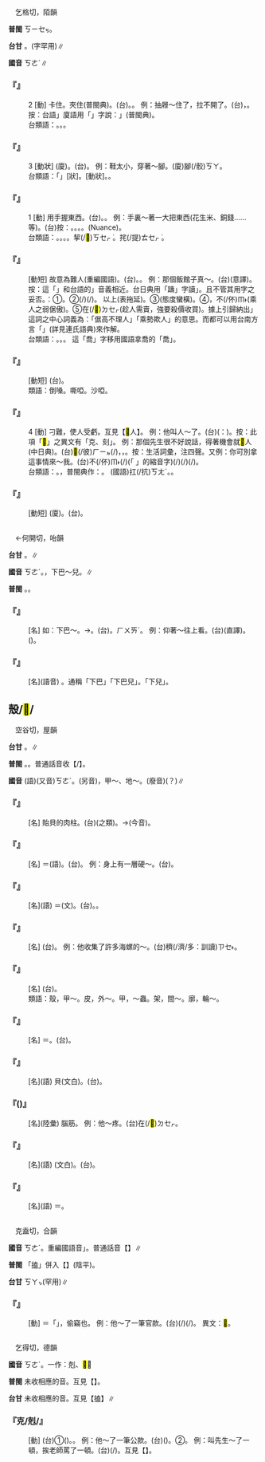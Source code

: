 
=={{ruby|<mark>&#xffbe2;</mark>|ㄎㄜˊ}}==

　乞格切，陌韻

'''普閩''' <rt>ㄎㄧㆤㆶ</rt>。

'''台甘''' {{ruby|(文)|ㄎㄧㆤㆶ}}。{{ruby|(語)|ㄎㆤㆷ}}(字罕用)∥

'''國音''' <rt>ㄎㄜˊ</rt>∥

    

==='''『{{ruby|<mark>&#xffbe2;</mark>|ㄎㄜˊ}}』'''===
:2  [動] 卡住。夾住(普閩典)。(台){{ruby|<mark>&#xffb5c;</mark>|ㄎㆤˊ}}。{{ruby|<mark>&#xffbe2;</mark>|ㄎㆤㆷ}}。 例：抽屜～住了，拉不開了。(台){{ruby|屜|ㄊㄨㄚㆷ}}{{ruby|仔|ㄚ}}{{ruby|<mark>&#xffb5c;</mark>|ㄎㆤˊ}}{{ruby|住|ㄉㄧㄠˊ}}{{ruby|咧|ㄌㆤ˪}}，{{ruby|開|ㄎㄨㄧ}}{{ruby|<mark>&#xffa45;</mark>|ㆠㆤ˫}}{{ruby|/|ㆠㄨㆤ˫}}{{ruby|開|ㄎㄨㄧ}}。按：台語{{ruby|「|ㄎㆤˊ}}」廈語用「{{ruby|椵|ㄍㆤˊ}}」字說：{{ruby|「|ㄍㆤˊ}}{{ruby|、|ㄉㄧㄠˊ}}」(普閩典)。
:台類語：{{ruby|<mark>&#xffea3;</mark>|ㄍㆤˊ}}。{{ruby|咬|ㄍㄚ˫}}。{{ruby|<mark>&#xffbe2;</mark>|ㄎㆤㆷ}}。
:
    

==='''『{{ruby|<mark>&#xffbe2;</mark>|ㄎㄜˊ}}』'''===
:3  [動狀] (廈){{ruby|格|ㄍㄧㆤㆶ}}。(台){{ruby|激|ㄍㄧㆤㆶ}}。 例：鞋太小，穿著～腳。(廈){{ruby|鞋|ㄨㆤˊ}}{{ruby|格|ㄍㄧㆤㆶ}}腳(/骹)<rt>ㄎㄚ</rt>。
:台類語：{{ruby|鞋|ㄨㆤˊ}}{{ruby|/|ㆤˊ}}「{{ruby|緊|ㄢˊ}}」[狀]。{{ruby|<mark>&#xffde9;</mark>|ㄙㆭ˪}}[動狀]。{{ruby|夾|ㄍㄧㄚㆴ}}。
:
    

==='''『{{ruby|<mark>&#xffbe2;</mark>|ㄎㄜˊ}}』'''===
:1  [動] 用手握東西。(台){{ruby|扲|ㆣㄧㆬ˫}}。{{ruby|搦|ㄌㄚㆶ ͘}}。 例：手裏～著一大把東西(花生米、銅錢……等)。(台)按：{{ruby|扲|ㆣㄧㆬ˫}}。{{ruby|搦|ㄌㄚㆶ ͘}}。{{ruby|擲|ㄉㆪ˫}}{{ruby|/|ㄉㆥ˫}}。{{ruby|搣|ㄇㆤ}}{{ruby|各|ㄍㆦㆶ}}{{ruby|有|ㄧㄨˋ}}{{ruby|其|ㄍㄧˊ}}{{ruby|特|ㄉㄧㆤㆶ ͘}}{{ruby|殊|ㄙㄨ˫}}{{ruby|韻|ㄧㄣ˫}}{{ruby|味|ㆠㄧ˫}}。(Nuance)。
:台類語：{{ruby|扲|ㆣㄧㆬ˫}}。{{ruby|搦|ㄌㄚㆶ ͘}}。{{ruby|擲|ㄉㆪ˫}}{{ruby|/|ㄉㆥ˫}}。{{ruby|搣|ㄇㆤ}}。挈(/<mark>&#xffeb1;</mark>)<rt>ㄎㆤㆷ ͘</rt>。挓(/提)<rt>ㄊㆤㆷ ͘</rt>。
:
    

==='''『{{ruby|<mark>&#xffbe2;</mark>|ㄎㄜˊ}}{{ruby|人|ㄖㄣˊ}}』'''===
: [動短] 故意為難人(重編國語)。(台){{ruby|科|ㄎㄜ}}{{ruby|→|ㄎㄜˊ}}{{ruby|人|·ㄌㄤˊ}}。{{ruby|刁|ㄊㄧㄠ}}{{ruby|難|ㄌㄢˊ}}{{ruby|人|·ㄌㄤˊ}}。 例：那個飯館子真～。(台){{ruby|<mark>&#xf8fbe;</mark>|ㄏㄧㆵ}}{{ruby|間|ㄍㄧㄥ}}{{ruby|飯|ㄅㆭ˫}}{{ruby|店|ㄉㄧㆰ˫}}{{ruby|真|ㄐㄧㄣ}}{{ruby|<mark>&#xffa55;</mark>|ㆣㄠˊ}}{{ruby|摡|ㄎㄚ˪}}(意譯)。按：這「{{ruby|<mark>&#xffbe2;</mark>|ㄎㄜˊ}}」和台語的{{ruby|「|ㄎㄜˊ}}」音義相近。台日典用「躊」字讀{{ruby|「|ㄎㄜˊ}}」。且不管其用字之妥否。{{ruby|其|ㄍㄧˊ}}{{ruby|舉|ㄍㄧˋ}}{{ruby|例|ㄌㆤ˫}}{{ruby|有|ㄨ˫}}：①{{ruby|行|ㄍㄧㆩˊ}}{{ruby|路|ㄌㆦ˫}}{{ruby|<mark>&#xffbe2;</mark>|ㄎㆤˊ}}{{ruby|<mark>&#xffbe2;</mark>|ㄎㆤˊ}}。②{{ruby|做|ㄗㄨㆤ˪}}{{ruby|/|ㄗㄜ˪}}{{ruby|載|ㄉㄞ˫}}(/{{ruby|戴|ㄉㄞ˪}}){{ruby|事|ㄐㄧ˪}}(/{{ruby|事|ㄉㄞ˫}}{{ruby|情|ㄐㄧ˪}}){{ruby|<mark>&#xffbe2;</mark>|ㄎㆤˊ}}{{ruby|<mark>&#xffbe2;</mark>|ㄎㆤˊ}}。 以上(表拖延)。③{{ruby|激|ㄍㄧㆤㆶ}}{{ruby|一|ㄐㄧㆵ ͘}}{{ruby|個|ㆤˊ}}{{ruby|<mark>&#xffbe2;</mark>|ㄎㆤˊ}}{{ruby|<mark>&#xffbe2;</mark>|ㄎㆤˊ}}(態度蠻橫)。④{{ruby|若|ㄋㄚ˫}}{{ruby|到|ㄍㄚㆷ}}{{ruby|<mark>&#xffa49;</mark>|ㆠㆤㆷ}}{{ruby|/|ㆠㄨㆤㆷ ͘}}{{ruby|付|ㄏㆦ˫}}{{ruby|人|·ㄌㄤˊ}}，不(/伓)<rt>ㆬ˫</rt>{{ruby|通|ㄊㄤ}}{{ruby|按|ㄢ}}{{ruby|爾|ㄋㄧ}}{{ruby|/|ㄋㆤ}}{{ruby|<mark>&#xffbe2;</mark>|ㄎㆤˊ}}{{ruby|人|·ㄌㄤˊ}}(乘人之弱倨傲)。⑤{{ruby|伊|ㄧ}}{{ruby|知|ㄗㄞ}}{{ruby|叫|ㄍㄧㄜ˪}}{{ruby|我|ㆣㄨㄚˋ}}在(/<mark>&#xf9549;</mark>)<rt>ㄉㆤㆷ</rt>{{ruby|欠|ㄎㄧㆰ˪}}{{ruby|用|ㄧㆲ˫}}{{ruby|/|ㄧㄥ˫}}{{ruby|錢|ㄐㆪˊ}}{{ruby|干|ㄍㄢ}}{{ruby|仔|ㄚ}}{{ruby|<mark>&#xffa49;</mark>|ㆠㆤㆷ}}{{ruby|/|ㆠㄨㆤㆷ ͘}}{{ruby|<mark>&#xffbe2;</mark>|ㄎㆤˊ}}{{ruby|賤|ㄒㄧㆦㆶ ͘}}(趁人需賣，強要殺價收買)。據上引歸納出{{ruby|「|ㄎㄜˊ}}」這詞之中心詞義為：「倨高不理人」「乘勢欺人」的意思。而都可以用台南方言「{{ruby|科|ㄎㄜ}}{{ruby|頭|ㄊㄠˊ}}」(詳見連氏語典)來作解。
:台類語：{{ruby|科|ㄎㄜˊ}}{{ruby|頭|ㄊㄠˊ}}。{{ruby|刁|ㄉㄧㄠ}}{{ruby|難|ㄌㄢˊ}}{{ruby|→|ㄌㄢ˫}}。{{ruby|喬|ㄎㄧㄠˊ}}{{ruby|吊|ㄉㄧㄠ˪}}。 這「喬」字移用國語拿喬的「喬」。
:
    

==='''『{{ruby|<mark>&#xffbe2;</mark>|ㄎㄜˊ}}{{ruby|嗓|ㄙㄤˇ}}{{ruby|子|·ㄗˇ}}』'''===
: [動短] (台){{ruby|逆|ㄍㆤㆷ ͘}}{{ruby|嚨|ㄋㄚˊ}}{{ruby|喉|ㄠˊ}}。
:類語：倒嗓。嘶啞。沙啞。
:
    

==='''『{{ruby|<mark>&#xffbe2;</mark>|ㄎㄜˊ}}』'''===
:4  [動] 刁難，使人受虧。互見【<mark>&#xffbe2;</mark>人】。 例：他叫人～了。(台){{ruby|伊|ㄧ}}{{ruby|去|ㄎㄧ˪}}{{ruby|付|ㄏㆦ˫}}{{ruby|人|ㄌㄤˊ}}{{ruby|拚|ㄅㄧㆩ˪}}{{ruby|去|ㄎㄧ˪}}({{ruby|或|ㄧㄚㆷ ͘}}：{{ruby|<mark>&#xf8e78;</mark>|ㄅㆪ˪}}{{ruby|去|ㄎㄧ˪}})。按：此項「<mark>&#xffbe2;</mark>」之異文有「克、刻」。 例：那個先生很不好說話，得著機會就<mark>&#xffbe2;</mark>人(中日典)。(台)<mark>&#xf8fbe;</mark>(/彼)<rt>ㄏㄧㆵ</rt>{{ruby|個|ㆤˊ}}{{ruby|真|ㄐㄧㄣ}}{{ruby|歹|ㄆㄞˋ}}{{ruby|/|ㄆㆮˋ}}{{ruby|講|ㄍㆲˋ}}{{ruby|→|ㄍㆲ}}{{ruby|話|ㄨㆤ˫}}(/{{ruby|剃|ㄊㄧㆷ}}{{ruby|頭|ㄊㄠˊ}})，{{ruby|磕|ㄎㄚㆴ ͘}}{{ruby|一|ㄐㄧㆵ ͘}}{{ruby|著|ㄉㄧㄜㆷ ͘}}{{ruby|都|ㄉㄜ˫}}{{ruby|<mark>&#xffa49;</mark>|ㆠㆤㆷ}}{{ruby|/|ㆠㄨㆤㆷ ͘}}{{ruby|刁|ㄉㄧㄠ}}{{ruby|難|ㄌㄢˊ}}，{{ruby|阻|ㄗㆦˋ}}{{ruby|擋|ㄉㆲ˪}}{{ruby|人|·ㄌㄤˊ}}。按：生活詞彙，注四聲。又例：你可別拿這事情來～我。(台){{ruby|汝|ㄌㄧˋ}}不(/伓)<rt>ㆬ˫</rt>{{ruby|通|ㄊㄤ}}{{ruby|用|ㄧㆲ˫}}{{ruby|/|ㄧㄥ˫}}(/{{ruby|因|ㄧㄣ}}{{ruby|為|ㄨㄧ˫}}){{ruby|<mark>&#xffb50;</mark>|ㄐㄧㆵ}}(「 {{ruby|此|ㄐㄧˋ}}{{ruby|一|ㄐㄧㆵ ͘}}」的縮音字)(/{{ruby|此|ㄐㄧㆵ}}){{ruby|個|ㆤˊ}}{{ruby|載|ㄉㄞ˫}}(/{{ruby|戴|ㄉㄞ˪}}){{ruby|事|ㄐㄧ˪}}(/{{ruby|事|ㄉㄞ˫}}{{ruby|情|ㄐㄧ˪}}){{ruby|來|ㄌㄞˊ}}{{ruby|刁|ㄉㄧㄠ}}{{ruby|難|ㄌㄢˊ}}{{ruby|我|ㆣㄨㄚˋ}}。
:台類語：{{ruby|曲|ㄎㄧㄠ}}{{ruby|→|ㄎㄧㄠˊ}}{{ruby|吊|ㄉㄧㄠ˪}}。{{ruby|求|ㄍㄧㄨˊ}}{{ruby|→|ㄎㄧㄠˊ}}，普閩典作：{{ruby|喬|ㄎㄧㄠˊ}}。 (國語)扛(/抗)<rt>ㄎㄤˊ</rt>。{{ruby|<mark>&#xffbe2;</mark>|ㄎㄜˊ}}。
:
    

==='''『{{ruby|<mark>&#xffbe2;</mark>|ㄎㄜˊ}}{{ruby|腳|ㄐㄧㄠˇ}}』'''===
: [動短] (廈){{ruby|鞋|ㄨㆤˊ}}{{ruby|/|ㆤˊ}}{{ruby|格|ㄍㄧㆤㆶ}}{{ruby|骹|ㄎㄚ}}。(台){{ruby|激|ㄍㄧㆤㆶ}}{{ruby|腳|ㄎㄚ}}。
    

=={{ruby|頦|ㄎㄜˊ}}==

　←何開切，咍韻

'''台甘''' {{ruby|(文)|ㄏㄞˊ}}。{{ruby|(語)|ㄏㄨㄞˊ}}∥

'''國音''' <rt>ㄎㄜˊ</rt>。{{ruby|→|ㄎㄜ}}，下巴～兒。{{ruby|(文)|ㄏㄞˊ}}∥

'''普閩''' {{ruby|(文)|ㄏㄞˊ}}。{{ruby|(白)|ㄏㄨㄞˊ}}。

    

==='''『{{ruby|頦|ㄎㄜˊ}}{{ruby|兒|ㄦ}}』'''===
: [名] 如：下巴～。→{{ruby|下|ㄒㄧㄚˋ}}{{ruby|巴|·ㄅㄚ}}{{ruby|頦|ㄎㄜ}}{{ruby|兒|ㄦ}}。(台){{ruby|下|ㆤ˫}}{{ruby|頦|ㄏㄞˊ}}。{{ruby|→|ㆤ˫}}<rt>ㄏㄨㄞˊ</rt>。 例：仰著～往上看。(台){{ruby|戽|ㄏㆦ˪}}{{ruby|下|ㆤ˫}}{{ruby|頦|ㄏㄞˊ}}{{ruby|看|ㄎㄨㆩ˪}}{{ruby|頂|ㄉㄧㄥˋ}}{{ruby|面|ㆠㄧㄣ˫}}(直譯)。{{ruby|<mark>&#xffb58;</mark>|ㆣㄧㄚㆷ ͘}}{{ruby|頭|ㄊㄠˊ}}({{ruby|見|ㄍㄧㄢ˪}}{{ruby|→|ㄎㄧㄢ˪}}{{ruby|天|ㄊㄧㄢ}}){{ruby|看|ㄎㄨㆩ˪}}。
    

==='''『{{ruby|頦|ㄎㄜˊ}}』'''===
: [名](語音) {{ruby|(文)|ㄏㄞˊ}}。通稱「下巴」「下巴{{ruby|頦|ㄎㄜ}}兒」。「下{{ruby|頦|ㄎㄜ}}兒」。
    

==殼/<mark>&#xf9c60;</mark>/{{ruby|<mark>&#xf9f7b;</mark>|ㄎㄜˊ}}==

　空谷切，屋韻

'''台甘''' {{ruby|(文)|ㄎㆦㆶ}}。{{ruby|(語)|ㄎㄚㆶ}}∥

'''普閩''' {{ruby|(文)|ㄎㆦㆶ}}。{{ruby|(白)|ㄎㄚㆶ}}。普通話音收【{{ruby|殼|ㄎㄜˊ}}/{{ruby|殼|ㄑㄧㄠˋ}}】。

'''國音''' (語)(又音)<rt>ㄎㄜˊ</rt>。(另音){{ruby|(語)|ㄑㄧㄠˋ}}，甲～、地～。{{ruby|(文)|ㄑㄩㄝˋ}}(廢音)(？)∥

    

==='''『{{ruby|殼|ㄎㄜˊ}}{{ruby|菜|ㄘㄞˋ}}』'''===
: [名] 貽貝的肉柱。(台){{ruby|江|ㄍㄤ}}{{ruby|瑤|ㄧㄠˊ}}{{ruby|柱|ㄗㄨ˫}}(之類)。→{{ruby|江|ㄍㄤ}}{{ruby|瑤|ㄌㄧㄠ˫}}{{ruby|柱|ㄗㄨ}}(今音)。
    

==='''『{{ruby|殼|ㄎㄜˊ}}{{ruby|兒|ㄦ}}』'''===
: [名] ＝{{ruby|殼|ㄑㄧㄠˋ}}{{ruby|兒|ㄦ}}(語)。(台){{ruby|殼|ㄎㄚㆶ}}。 例：身上有一層硬～。(台){{ruby|身|ㄒㄧㄣ}}{{ruby|→|ㄒㄧㄥ}}{{ruby|軀|ㄎㄨ}}{{ruby|有|ㄨ˫}}{{ruby|一|ㄐㄧㆵ}}{{ruby|重|ㄉㄧㄥˊ}}{{ruby|硬|ㄫㄧ˫}}{{ruby|/|ㄫㆤ˫}}{{ruby|殼|ㄎㄚㆶ}}。
    

==='''『{{ruby|殼|ㄎㄜˊ}}{{ruby|斗|ㄉㄡˇ}}』'''===
: [名](語) ＝{{ruby|殼|ㄑㄩㄝˋ}}{{ruby|斗|ㄉㄡˇ}}(文)。(台){{ruby|果|ㄍㄜˋ}}{{ruby|/|ㄍㆤˋ}}{{ruby|/|ㄍㄨㆤˋ}}{{ruby|子|ㄐㄧˋ}}{{ruby|丌|ㆤ}}{{ruby|硬|ㄫㄧ˫}}{{ruby|/|ㄫㆤ˫}}{{ruby|殼|ㄎㄚㆶ}}。{{ruby|像|ㄑㄧㆫ˫}}{{ruby|/|ㄑㄧㆧ˫}}{{ruby|栗|ㄌㄚㆵ ͘}}{{ruby|子|ㄐㄧˋ}}{{ruby|丌|ㆤ}}{{ruby|殼|ㄎㄚㆶ}}。
    

==='''『{{ruby|殼|ㄎㄜˊ}}{{ruby|子|·ㄗˇ}}』'''===
: [名] (台){{ruby|物|ㄇㆭㆷ ͘}}{{ruby|/|ㄇㄧㆷ ͘}}{{ruby|件|ㄍㄧㆩ˫}}{{ruby|丌|ㆤ}}{{ruby|殼|ㄎㄚㆶ}}。 例：他收集了許多海螺的～。(台){{ruby|伊|ㄧ}}{{ruby|收|ㄒㄧㄨ}}{{ruby|集|ㄐㄧㆴ ͘}}{{ruby|真|ㄐㄧㄣ}}穧(/濟/多：訓讀)<rt>ㄗㆤ˫</rt>{{ruby|/|ㄗㄨㆤ˫}}{{ruby|螺|ㄌㆤˊ}}{{ruby|仔|ㄚ}}{{ruby|殼|ㄎㄚㆶ}}。
    

==='''『{{ruby|核|ㄏㄜˊ}}{{ruby|桃|ㄊㄠˊ}}{{ruby|殼|ㄎㄜˊ}}{{ruby|兒|ㄦ}}』'''===
: [名] (台){{ruby|核|ㄏㄨㆵ ͘}}{{ruby|桃|ㄊㄜˊ}}{{ruby|殼|ㄎㄚㆶ}}。
:類語：殼，甲～。皮，外～。甲，～蟲。架，間～。廓，輪～。
:
    

==='''『{{ruby|龜|ㄍㄨㄟ}}{{ruby|殼|ㄎㄜˊ}}』'''===
: [名] ＝{{ruby|龜|ㄍㄨㄟ}}{{ruby|殼|ㄑㄧㄠˋ}}。(台){{ruby|龜|ㄍㄨ}}{{ruby|殼|ㄎㄚㆶ}}。
    

==='''『{{ruby|貝|ㄅㄟˋ}}{{ruby|殼|ㄎㄜˊ}}』'''===
: [名](語) 貝{{ruby|殼|ㄑㄩㄝˋ}}(文白)。(台){{ruby|蚶|ㄏㆰ}}{{ruby|殼|ㄎㄚㆶ}}{{ruby|仔|ㄚ}}。
    

==='''『{{ruby|脖|ㄅㄛˊ}}{{ruby|殼|ㄎㄜˊ}}({{ruby|兒|ㄦ}})』'''===
: [名](陸彙) 腦筋。 例：他～疼。(台){{ruby|伊|ㄧ}}{{ruby|頭|ㄊㄠˊ}}{{ruby|殼|ㄎㄚㆶ}}在(/<mark>&#xf9549;</mark>)<rt>ㄉㆤㆷ</rt>{{ruby|痛|ㄊㄧㆩ˪}}。
    

==='''『{{ruby|地|ㄉㄧˋ}}{{ruby|殼|ㄎㄜˊ}}』'''===
: [名](語) {{ruby|地|ㄉㄧˋ}}{{ruby|殼|ㄑㄧㄠˋ}}(文白)。(台){{ruby|地|ㄉㆤ˫}}{{ruby|殼|ㄎㄚㆶ}}。
    

==='''『{{ruby|蛋|ㄉㄢˋ}}{{ruby|殼|ㄎㄜˊ}}』'''===
: [名](語) ＝{{ruby|蛋|ㄉㄢˋ}}{{ruby|殼|ㄑㄧㄠˋ}}。
    

=={{ruby|搕|ㄎㄜˊ}}==

　克盍切，合韻

'''國音''' <rt>ㄎㄜˊ</rt>。重編國語音{{ruby|「|ㄎㄜ}}」。普通話音【{{ruby|搕|ㄎㄜ}}】∥

'''普閩''' 「搕」併入【{{ruby|磕|ㄎㄜ}}】(陰平)。

'''台甘''' <rt>ㄎㄚㆴ</rt>(罕用)∥

    

==='''『{{ruby|搕|ㄎㄜˊ}}』'''===
: [動] ＝「{{ruby|克|ㄎㄜˊ}}」，偷竊也。 例：他～了一筆官款。(台){{ruby|伊|ㄧ}}{{ruby|偷|ㄊㄠ}}{{ruby|提|ㄊㆤˊ}}(/{{ruby|食|ㄐㄧㄚㆷ ͘}}){{ruby|一|ㄐㄧㆵ ͘}}{{ruby|筆|ㄅㄧㆵ}}{{ruby|公|ㄍㆲ}}{{ruby|錢|ㄐㆪˊ}}(/{{ruby|官|ㄍㄨㆩ}}{{ruby|款|ㄎㄨㆩˋ}})。 異文：<mark>&#xf98a4;</mark>。
    

=={{ruby|克|ㄎㄜˊ}}==

　乞得切，德韻

'''國音''' <rt>ㄎㄜˊ</rt>。一作：剋、<mark>&#xf98a4;</mark>∥

'''普閩''' 未收相應的音。互見【{{ruby|搕|ㄎㄜˊ}}】。

'''台甘''' 未收相應的音。互見【搕】∥

    

==='''『克/剋/{{ruby|<mark>&#xf98a4;</mark>|ㄎㄜˊ}}』'''===
: [動] (台)①{{ruby|暗|ㆰ˪}}({{ruby|錢|ㄐㆪˊ}})。{{ruby|食|ㄐㄧㄚㆷ ͘}}{{ruby|錢|ㄐㆪˊ}}。 例：他～了一筆公款。(台){{ruby|伊|ㄧ}}{{ruby|食|ㄐㄧㄚㆷ ͘}}({{ruby|偷|ㄊㄠ}}{{ruby|暗|ㆰ˪}}){{ruby|一|ㄐㄧㆵ ͘}}{{ruby|條|ㄉㄧㄠˊ}}{{ruby|公|ㄍㆲ}}{{ruby|錢|ㄐㆪˊ}}。②{{ruby|剔|ㄊㄚㆵ}}{{ruby|剔|ㄊㄧㆤㆶ}}{{ruby|教|ㄍㄚ˪}}{{ruby|示|ㄒㄧ˫}}。 例：叫先生～了一頓，挨老師罵了一頓。(台){{ruby|被|ㄅㄧ˫}}(/{{ruby|付|ㄏㆦ˫}}){{ruby|先|ㄒㄧㄣ}}{{ruby|生|ㄙㆥ}}{{ruby|罵|ㄇㄚ˫}}{{ruby|/|ㄇㆤ˫}}{{ruby|一|ㄐㄧㆵ ͘}}{{ruby|睏|ㄎㄨㄣ˪}}。互見【{{ruby|搕|ㄎㄜˊ}}】。
    
